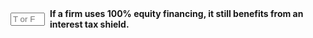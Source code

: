 ::: {.question-block}

<form onsubmit="event.preventDefault(); checkAnswerBox('module8_tf_q36','F')" style="display: flex; align-items: center; gap: 8px;">
  <input type="text" id="module8_tf_q36" name="module8_tf_q36" maxlength="1" placeholder="T or F" style="width: 55px;" data-correct-answer="F" /> 
  <label for="module8_tf_q36"><strong>If a firm uses 100% equity financing, it still benefits from an interest tax shield.</strong></label>
</form>

<div id="feedback-module8_tf_q36" class="feedback" data-status="" style="display:none;">
FALSE. Without debt, no interest deduction exists.
</div>

:::
